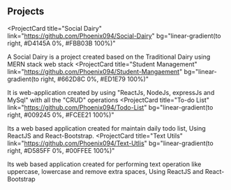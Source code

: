 ## Projects

<ProjectCard
  title="Social Dairy"
  link="https://github.com/Phoenix094/Social-Dairy"
  bg="linear-gradient(to right, #D4145A 0%, #FBB03B 100%)"
>
  A Social Dairy is a project created based on the Traditional Dairy using MERN
  stack web stack
</ProjectCard>
<ProjectCard
  title="Student Management"
  link="https://github.com/Phoenix094/Student-Mangaement"
  bg="linear-gradient(to right, #662D8C 0%, #ED1E79 100%)"
>
  It is web-application created by using "ReactJs, NodeJs, expressJs and MySql"
  with all the "CRUD" operations
</ProjectCard>
<ProjectCard
  title="To-do List"
  link="https://github.com/Phoenix094/Todo-List"
  bg="linear-gradient(to right, #009245 0%, #FCEE21 100%)"
>
  Its a web based application created for maintain daily todo list, Using
  ReactJS and React-Bootstrap.
</ProjectCard>
<ProjectCard
  title="Text Utils"
  link="https://github.com/Phoenix094/Text-Utlis"
  bg="linear-gradient(to right, #D585FF 0%, #00FFEE 100%)"
>
  Its web based application created for performing text operation like
  uppercase, lowercase and remove extra spaces, Using ReactJS and
  React-Bootstrap
</ProjectCard>
